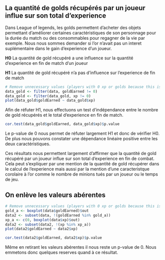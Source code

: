 ## La quantité de golds récupérés par un joueur influe sur son total d'experience

Dans League of legends, les golds permettent d'acheter des objets permettant d'améliorer certaines caractéristiques de son personnage pour la durée du match ou des consommables pour regagner de la vie par exemple. Nous nous sommes demander si l'or n'avait pas un interet suplémentaire dans le gain d'experience d'un joueur. 

**H0** La quantité de gold récupéré a une influence sur la quantité d'experience en fin de match d'un joueur

**H1** La quantité de gold récupéré n'a pas d'influence sur l'experience de fin de match

```r
# Remove unnecessary values (players with 0 xp or golds because this is due to innactivity)
data_gold <- filter(data, goldEarned != 0)
data_gold <- filter(data_gold, xp != 0)
plot(data_gold$goldEarned ~ data_gold$xp)
```

Afin de réfuter H1, nous effectuons un test d'indépendance entre le nombre de gold récupérés et le total d'experience en fin de match.

```r
cor.test(data_gold$goldEarned, data_gold$xp)$p.value
```
Le p-value de 0 nous permet de réfuter largement H1 et donc de vérifier H0. De plus nous pouvons constater une dépendance linéaire positive entre les deux caractéristiques.

Ces résultats nous permettent largement d'affirmer que la quantité de gold récupéré par un joueur influe sur son total d'experience en fin de combat. Cela peut s'expliquer par une mention de la quantité de gold récupérer dans le calcul de l'experience mais aussi par la mention d'une caracteristque corolaire à l'or comme le nombre de minions tués par un joueur ou le temps de jeu.

## On enlève les valeurs abérentes
```r
# Remove unnecessary values (players with 0 xp or golds because this is due to innactivity)
gold_a <- boxplot(data$goldEarned)$out
data2 <- subset(data, !(goldEarned %in% gold_a))
xp_a <- c(0, boxplot(data$xp)$out)
data2 <- subset(data2, !(xp %in% xp_a))
plot(data2$goldEarned ~ data2$xp)
```

```r
cor.test(data2$goldEarned, data2$xp)$p.value
```

Même en retirant les valeurs abérentes il nous reste un p-value de 0. Nous emmetons donc quelques reserves quand à ce résultat.
